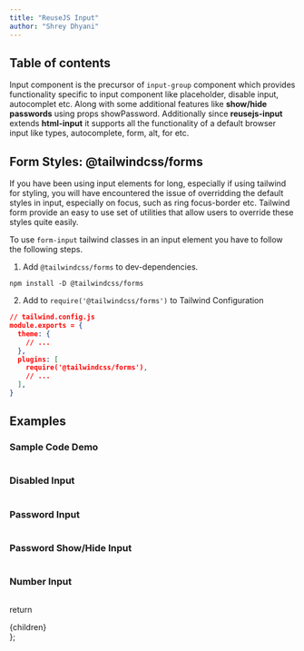 ```yaml
---
title: "ReuseJS Input"
author: "Shrey Dhyani"
---
```




## Table of contents

Input component is the precursor of `input-group` component which provides functionality specific to input component like placeholder, disable input, autocomplet etc. Along with some additional features like **show/hide passwords** using props showPassword.
Additionally since **reusejs-input** extends **html-input** it supports all the functionality of a default browser input like types, autocomplete, form, alt, for etc.


## Form Styles: @tailwindcss/forms

If you have been using input elements for long, especially if using tailwind for styling, you will have encountered the issue of overridding the default styles in input, especially on focus, such as ring focus-border etc. Tailwind form provide an easy to
use set of utilities that allow users to override these styles quite easily.

To use `form-input` tailwind classes in an input element you have to follow the following steps.


1. Add `@tailwindcss/forms` to dev-dependencies.
```shell
npm install -D @tailwindcss/forms
```

2. Add to `require('@tailwindcss/forms')` to Tailwind Configuration
```json
// tailwind.config.js
module.exports = {
  theme: {
    // ...
  },
  plugins: [
    require('@tailwindcss/forms'),
    // ...
  ],
}
```


## Examples

### Sample Code Demo

<SampleInput/>

```js path=../../components/input/SampleInput name=SampleInput
```

### Disabled Input

<DisabledInput/>

```js path=../../components/input/DisabledInput name=DisabledInput
```

### Password Input

<PasswordInput/>

```js path=../../components/input/PasswordInput name=PasswordInput
```

### Password Show/Hide Input

<PasswordShowHide/>

```js path=../../components/input/PasswordShowHide name=PasswordShowHide
```

### Number Input

<NumberInput/>

```js path=../../components/input/NumberInput name=NumberInput
```

  return <div className="prose max-w-full mx-4 pb-10" >{children}</div>
};
